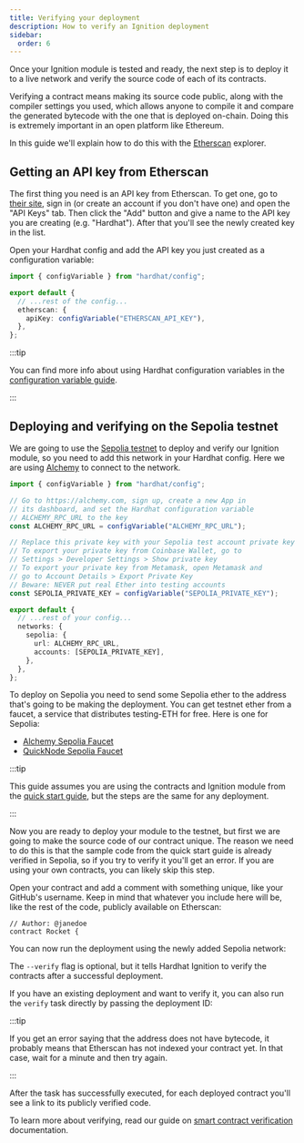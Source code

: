 ```yaml
---
title: Verifying your deployment
description: How to verify an Ignition deployment
sidebar:
  order: 6
---
```



Once your Ignition module is tested and ready, the next step is to deploy it to a live network and verify the source code of each of its contracts.

Verifying a contract means making its source code public, along with the compiler settings you used, which allows anyone to compile it and compare the generated bytecode with the one that is deployed on-chain. Doing this is extremely important in an open platform like Ethereum.

In this guide we'll explain how to do this with the [Etherscan](https://etherscan.io/) explorer.

## Getting an API key from Etherscan

The first thing you need is an API key from Etherscan. To get one, go to [their site](https://etherscan.io/login), sign in (or create an account if you don't have one) and open the "API Keys" tab. Then click the "Add" button and give a name to the API key you are creating (e.g. "Hardhat"). After that you'll see the newly created key in the list.

Open your Hardhat config and add the API key you just created as a configuration variable:

```ts
import { configVariable } from "hardhat/config";

export default {
  // ...rest of the config...
  etherscan: {
    apiKey: configVariable("ETHERSCAN_API_KEY"),
  },
};
```

:::tip

You can find more info about using Hardhat configuration variables in the [configuration variable guide](/docs/guides/configuration-variables).

:::

## Deploying and verifying on the Sepolia testnet

We are going to use the [Sepolia testnet](https://ethereum.org/en/developers/docs/networks/#sepolia) to deploy and verify our Ignition module, so you need to add this network in your Hardhat config. Here we are using [Alchemy](https://alchemy.com/) to connect to the network.

```ts
import { configVariable } from "hardhat/config";

// Go to https://alchemy.com, sign up, create a new App in
// its dashboard, and set the Hardhat configuration variable
// ALCHEMY_RPC_URL to the key
const ALCHEMY_RPC_URL = configVariable("ALCHEMY_RPC_URL");

// Replace this private key with your Sepolia test account private key
// To export your private key from Coinbase Wallet, go to
// Settings > Developer Settings > Show private key
// To export your private key from Metamask, open Metamask and
// go to Account Details > Export Private Key
// Beware: NEVER put real Ether into testing accounts
const SEPOLIA_PRIVATE_KEY = configVariable("SEPOLIA_PRIVATE_KEY");

export default {
  // ...rest of your config...
  networks: {
    sepolia: {
      url: ALCHEMY_RPC_URL,
      accounts: [SEPOLIA_PRIVATE_KEY],
    },
  },
};
```

To deploy on Sepolia you need to send some Sepolia ether to the address that's going to be making the deployment. You can get testnet ether from a faucet, a service that distributes testing-ETH for free. Here is one for Sepolia:

- [Alchemy Sepolia Faucet](https://sepoliafaucet.com/)
- [QuickNode Sepolia Faucet](https://faucet.quicknode.com/ethereum/sepolia)

:::tip

This guide assumes you are using the contracts and Ignition module from the [quick start guide](/ignition/docs/getting-started), but the steps are the same for any deployment.

:::

Now you are ready to deploy your module to the testnet, but first we are going to make the source code of our contract unique. The reason we need to do this is that the sample code from the quick start guide is already verified in Sepolia, so if you try to verify it you'll get an error. If you are using your own contracts, you can likely skip this step.

Open your contract and add a comment with something unique, like your GitHub's username. Keep in mind that whatever you include here will be, like the rest of the code, publicly available on Etherscan:

```solidity
// Author: @janedoe
contract Rocket {
```

You can now run the deployment using the newly added Sepolia network:

<Run command="hardhat ignition deploy ignition/modules/Apollo.ts --network sepolia --verify" />

The `--verify` flag is optional, but it tells Hardhat Ignition to verify the contracts after a successful deployment.

If you have an existing deployment and want to verify it, you can also run the `verify` task directly by passing the deployment ID:

<Run command="hardhat ignition verify chain-11155111" />

:::tip

If you get an error saying that the address does not have bytecode, it probably means that Etherscan has not indexed your contract yet. In that case, wait for a minute and then try again.

:::

After the task has successfully executed, for each deployed contract you'll see a link to its publicly verified code.

To learn more about verifying, read our guide on [smart contract verification](/docs/guides/smart-contract-verification) documentation.
